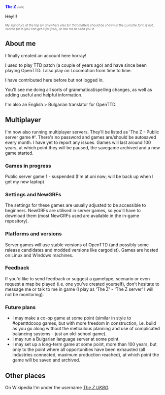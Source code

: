<font face="Eurostile"><font color="Blue">'''The Z'''</font> <font size="1"><font color="DimGrey">''(talk)''</font></font></font>

Hey!!!

<font size="1"><font color="DimGrey"><i>My signature at the top (or anywhere else for that matter) should be shown in the Eurostile font. If not, search for it (you can get it for free), or ask me to send you it.</i></font></font>

==About me==
I finally created an account here horray!

I used to play TTD patch (a couple of years ago) and have since been playing OpenTTD. I also play on Locomotion from time to time.

I have contributed here before but not logged in.

You'll see me doing all sorts of grammatical/spelling changes, as well as adding useful and helpful information.

I'm also an English > Bulgarian translator for OpenTTD.

==Multiplayer==
I'm now also running multiplayer servers. They'll be listed as 'The Z - Public server game #'. There's no password and games are/should be autosaved every month. I have yet to report any issues. Games will last around 100 years, at which point they will be paused, the savegame archived and a new game started.

===Games in progress===
Public server game 1 - suspended (I'm at uni now; will be back up when I get my new laptop)

===Settings and NewGRFs===
The settings for these games are usually adjusted to be accessible to beginners. NewGRFs are utilised in server games, so you'll have to download them (most NewGRFs used are available in the in-game repository).

===Platforms and versions===
Server games will use stable versions of OpenTTD (and possibly some release candidates and modded versions like cargodist). Games are hosted on Linux and Windows machines.

===Feedback===
If you'd like to send feedback or suggest a gametype, scenario or even request a map be played (i.e. one you've created yourself), don't hesitate to message me or talk to me in game (I play as 'The Z' - 'The Z server' I will not be monitoring).

===Future plans===
* I may make a co-op game at some point (similar in style to #openttdcoop games, but with more freedom in construction, i.e. build as you go along without the meticulous planning and use of complicated balancing systems - just an old-school game).
* I may run a Bulgarian language server at some point.
* I may set up a long-term game at some point, more than 100 years, but only to the point where all opportunities have been exhausted (all industries connected, maximum production reached), at which point the game will be saved and archived.

==Other places==
On Wikipedia I'm under the username ''[http://en.wikipedia.org/wiki/User:The_Z_UKBG The Z UKBG]''.